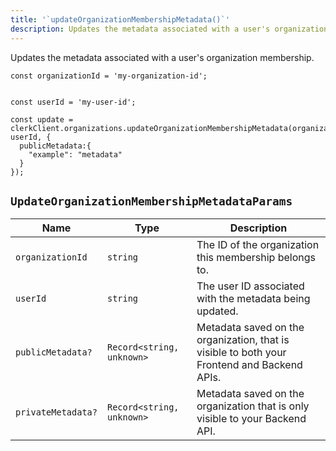 ```yaml
---
title: '`updateOrganizationMembershipMetadata()`'
description: Updates the metadata associated with a user's organization membership.
---
```


Updates the metadata associated with a user's organization membership.

```tsx
const organizationId = 'my-organization-id';


const userId = 'my-user-id';

const update = clerkClient.organizations.updateOrganizationMembershipMetadata(organizationId, userId, {
  publicMetadata:{
    "example": "metadata"
  }
});
```

## `UpdateOrganizationMembershipMetadataParams`

| Name | Type | Description |
| --- | --- | --- |
| `organizationId` | `string` | The ID of the organization this membership belongs to. |
| `userId` | `string` | The user ID associated with the metadata being updated. |
| `publicMetadata?` | `Record<string, unknown>` | Metadata saved on the organization, that is visible to both your Frontend and Backend APIs. |
| `privateMetadata?` | `Record<string, unknown>` | Metadata saved on the organization that is only visible to your Backend API. |